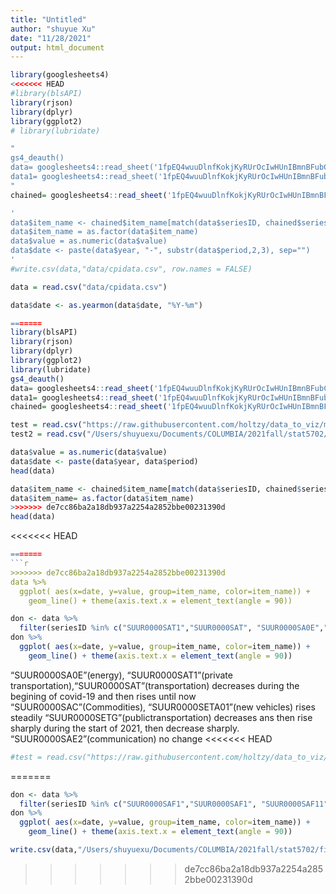 ```yaml
---
title: "Untitled"
author: "shuyue Xu"
date: "11/28/2021"
output: html_document
---
```


```r
library(googlesheets4)
<<<<<<< HEAD
#library(blsAPI)
library(rjson) 
library(dplyr)
library(ggplot2)
# library(lubridate)
```


```r
"
gs4_deauth()
data= googlesheets4::read_sheet('1fpEQ4wuuDlnfKokjKyRUrOcIwHUnIBmnBFubCUpnQ94',sheet='chained_data')
data1= googlesheets4::read_sheet('1fpEQ4wuuDlnfKokjKyRUrOcIwHUnIBmnBFubCUpnQ94',sheet='Sheet1')
"
chained= googlesheets4::read_sheet('1fpEQ4wuuDlnfKokjKyRUrOcIwHUnIBmnBFubCUpnQ94',sheet='chained')
```


```r
'
data$item_name <- chained$item_name[match(data$seriesID, chained$seriesid)]
data$item_name = as.factor(data$item_name)
data$value = as.numeric(data$value)
data$date <- paste(data$year, "-", substr(data$period,2,3), sep="")
'
#write.csv(data,"data/cpidata.csv", row.names = FALSE)
```


```r
data = read.csv("data/cpidata.csv")
```

```r
data$date <- as.yearmon(data$date, "%Y-%m")
```

```r
=======
library(blsAPI)
library(rjson) 
library(dplyr)
library(ggplot2)
library(lubridate)
gs4_deauth()
data= googlesheets4::read_sheet('1fpEQ4wuuDlnfKokjKyRUrOcIwHUnIBmnBFubCUpnQ94',sheet='chained_data')
data1= googlesheets4::read_sheet('1fpEQ4wuuDlnfKokjKyRUrOcIwHUnIBmnBFubCUpnQ94',sheet='Sheet1')
chained= googlesheets4::read_sheet('1fpEQ4wuuDlnfKokjKyRUrOcIwHUnIBmnBFubCUpnQ94',sheet='chained')
```
```r
test = read.csv("https://raw.githubusercontent.com/holtzy/data_to_viz/master/Example_dataset/5_OneCatSevNumOrdered.csv")
test2 = read.csv("/Users/shuyuexu/Documents/COLUMBIA/2021fall/stat5702/finalproject/cpidata.csv")
```

```r
data$value = as.numeric(data$value)
data$date <- paste(data$year, data$period)
head(data)
```
```r
data$item_name <- chained$item_name[match(data$seriesID, chained$seriesid)]
data$item_name= as.factor(data$item_name)
>>>>>>> de7cc86ba2a18db937a2254a2852bbe00231390d
head(data)
```


<<<<<<< HEAD

```r
=======
```r

>>>>>>> de7cc86ba2a18db937a2254a2852bbe00231390d
data %>%
  ggplot( aes(x=date, y=value, group=item_name, color=item_name)) +
    geom_line() + theme(axis.text.x = element_text(angle = 90))
```

```r
don <- data %>% 
  filter(seriesID %in% c("SUUR0000SAT1","SUUR0000SAT", "SUUR0000SA0E","SUUR0000SAC","SUUR0000SETG","SUUR0000SETA01","SUUR0000SAE2")) 
don %>%
  ggplot( aes(x=date, y=value, group=item_name, color=item_name)) +
    geom_line() + theme(axis.text.x = element_text(angle = 90))
```
 "SUUR0000SA0E"(energy), "SUUR0000SAT1"(private transportation),"SUUR0000SAT"(transportation) decreases during the begining of covid-19 and then rises until now
 "SUUR0000SAC"(Commodities), "SUUR0000SETA01"(new vehicles) rises steadily 
 "SUUR0000SETG"(publictransportation) decreases ans then rise sharply during the start of 2021, then decrease sharply.
 "SUUR0000SAE2"(communication) no change
<<<<<<< HEAD


```r
#test = read.csv("https://raw.githubusercontent.com/holtzy/data_to_viz/master/Example_dataset/5_OneCatSevNumOrdered.csv")

```
=======
 
```r
don <- data %>% 
  filter(seriesID %in% c("SUUR0000SAF1","SUUR0000SAF1", "SUUR0000SAF11","SUUR0000SAF116")) 
don %>%
  ggplot( aes(x=date, y=value, group=item_name, color=item_name)) +
    geom_line() + theme(axis.text.x = element_text(angle = 90))
```
```r
write.csv(data,"/Users/shuyuexu/Documents/COLUMBIA/2021fall/stat5702/finalproject/cpidata.csv", row.names = FALSE)
```

>>>>>>> de7cc86ba2a18db937a2254a2852bbe00231390d
